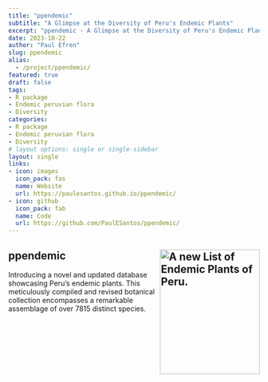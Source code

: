 ```yaml
---
title: "ppendemic"
subtitle: "A Glimpse at the Diversity of Peru's Endemic Plants"
excerpt: "ppendemic - A Glimpse at the Diversity of Peru's Endemic Plants"
date: 2023-10-22
author: "Paul Efren"
slug: ppendemic
alias:
  - /project/ppendemic/
featured: true
draft: false
tags:
- R package
- Endemic peruvian flora
- Diversity
categories:
- R package
- Endemic peruvian flora
- Diversity
# layout options: single or single-sidebar
layout: single
links:
- icon: images
  icon_pack: fas
  name: Website
  url: https://paulesantos.github.io/ppendemic/
- icon: github
  icon_pack: fab
  name: Code
  url: https://github.com/PaulESantos/ppendemic/
---
```


## ppendemic <a href='https://paulesantos.github.io/ppendemic/'><img src='featured.png' align="right" height="250" width="200" alt='A new List of Endemic Plants of Peru.' caption="asadad"/></a>

Introducing a novel and updated database showcasing Peru’s endemic plants. This meticulously compiled and revised botanical collection encompasses a remarkable assemblage of over 7815 distinct species.


